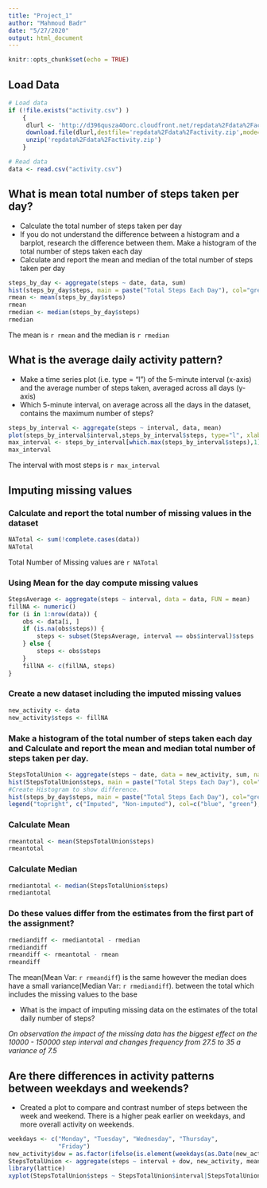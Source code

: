 ```yaml
---
title: "Project_1"
author: "Mahmoud Badr"
date: "5/27/2020"
output: html_document
---
```


```r
knitr::opts_chunk$set(echo = TRUE)
```

## Load Data
```r
# Load data
if (!file.exists("activity.csv") )
    {
     dlurl <- 'http://d396qusza40orc.cloudfront.net/repdata%2Fdata%2Factivity.zip'  
     download.file(dlurl,destfile='repdata%2Fdata%2Factivity.zip',mode='wb')  
     unzip('repdata%2Fdata%2Factivity.zip')
    }

# Read data
data <- read.csv("activity.csv")  
```

## What is mean total number of steps taken per day?
* Calculate the total number of steps taken per day
* If you do not understand the difference between a histogram and a barplot, research the difference between them. Make a histogram of the total number of steps taken each day
* Calculate and report the mean and median of the total number of steps taken per day

```r
steps_by_day <- aggregate(steps ~ date, data, sum)
hist(steps_by_day$steps, main = paste("Total Steps Each Day"), col="green",xlab="Number of Steps")
rmean <- mean(steps_by_day$steps)
rmean
rmedian <- median(steps_by_day$steps)
rmedian
```
The mean is `r rmean` and the median is `r rmedian`

## What is the average daily activity pattern?
* Make a time series plot (i.e. \color{red}{\verb|type = "l"|}type = "l") of the 5-minute interval (x-axis) and the average number of steps taken, averaged across all days (y-axis)
* Which 5-minute interval, on average across all the days in the dataset, contains the maximum number of steps?

```r
steps_by_interval <- aggregate(steps ~ interval, data, mean)
plot(steps_by_interval$interval,steps_by_interval$steps, type="l", xlab="Interval", ylab="Number of Steps",main="Average Number of Steps per Day by Interval")
max_interval <- steps_by_interval[which.max(steps_by_interval$steps),1]
max_interval
```
The interval with most steps is `r max_interval`

## Imputing missing values
### Calculate and report the total number of missing values in the dataset
```r
NATotal <- sum(!complete.cases(data))
NATotal
```
Total Number of Missing values are `r NATotal`

### Using Mean for the day compute missing values
```r
StepsAverage <- aggregate(steps ~ interval, data = data, FUN = mean)
fillNA <- numeric()
for (i in 1:nrow(data)) {
    obs <- data[i, ]
    if (is.na(obs$steps)) {
        steps <- subset(StepsAverage, interval == obs$interval)$steps
    } else {
        steps <- obs$steps
    }
    fillNA <- c(fillNA, steps)
}
```

### Create a new dataset including the imputed missing values
```r
new_activity <- data
new_activity$steps <- fillNA
```

### Make a histogram of the total number of steps taken each day and Calculate and report the mean and median total number of steps taken per day.
``` r
StepsTotalUnion <- aggregate(steps ~ date, data = new_activity, sum, na.rm = TRUE)
hist(StepsTotalUnion$steps, main = paste("Total Steps Each Day"), col="blue", xlab="Number of Steps")
#Create Histogram to show difference. 
hist(steps_by_day$steps, main = paste("Total Steps Each Day"), col="green", xlab="Number of Steps", add=T)
legend("topright", c("Imputed", "Non-imputed"), col=c("blue", "green"), lwd=10)
```

### Calculate Mean
```r
rmeantotal <- mean(StepsTotalUnion$steps)
rmeantotal
```

### Calculate Median
```r
rmediantotal <- median(StepsTotalUnion$steps)
rmediantotal
```

### Do these values differ from the estimates from the first part of the assignment?
```r
rmediandiff <- rmediantotal - rmedian
rmediandiff
rmeandiff <- rmeantotal - rmean
rmeandiff
```
The mean(Mean Var: `r rmeandiff`) is the same however the median does have a small variance(Median Var: `r rmediandiff`). between the total which includes the missing values to the base

* What is the impact of imputing missing data on the estimates of the total daily number of steps?

*On observation the impact of the missing data has the biggest effect on the 10000 - 150000 step interval and changes frequency from 27.5 to 35 a variance of 7.5*

## Are there differences in activity patterns between weekdays and weekends?
* Created a plot to compare and contrast number of steps between the week and weekend. There is a higher peak earlier on weekdays, and more overall activity on weekends.

``` r
weekdays <- c("Monday", "Tuesday", "Wednesday", "Thursday", 
              "Friday")
new_activity$dow = as.factor(ifelse(is.element(weekdays(as.Date(new_activity$date)),weekdays), "Weekday", "Weekend"))
StepsTotalUnion <- aggregate(steps ~ interval + dow, new_activity, mean)
library(lattice)
xyplot(StepsTotalUnion$steps ~ StepsTotalUnion$interval|StepsTotalUnion$dow, main="Average Steps per Day by Interval",xlab="Interval", ylab="Steps",layout=c(1,2), type="l")
```